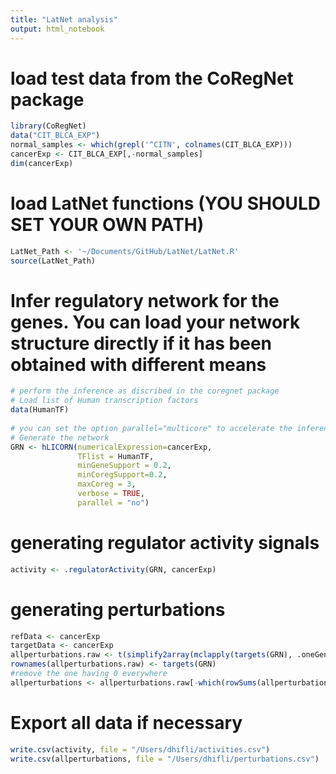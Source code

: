 ```yaml
---
title: "LatNet analysis"
output: html_notebook
---
```


# load test data from the CoRegNet package
```r
library(CoRegNet)
data("CIT_BLCA_EXP")
normal_samples <- which(grepl('^CITN', colnames(CIT_BLCA_EXP)))
cancerExp <- CIT_BLCA_EXP[,-normal_samples]
dim(cancerExp)
```

# load LatNet functions (YOU SHOULD SET YOUR OWN PATH)
```r
LatNet_Path <- '~/Documents/GitHub/LatNet/LatNet.R'
source(LatNet_Path)
```

# Infer regulatory network for the genes. You can load your network structure directly if it has been obtained with different means 
```r
# perform the inference as discribed in the coregnet package
# Load list of Human transcription factors
data(HumanTF)
 
# you can set the option parallel="multicore" to accelerate the inference in case you have a multicore computing infrastructure
# Generate the network 
GRN <- hLICORN(numericalExpression=cancerExp,
               TFlist = HumanTF,
               minGeneSupport = 0.2,
               minCoregSupport=0.2,
               maxCoreg = 3,
               verbose = TRUE,
               parallel = "no")
```

# generating regulator activity signals
```r
activity <- .regulatorActivity(GRN, cancerExp)
```

# generating perturbations
```r
refData <- cancerExp
targetData <- cancerExp
allperturbations.raw <- t(simplify2array(mclapply(targets(GRN), .oneGenePerturbations, GRN, t(refData), t(targetData), 0)))#, mc.cores = 3
rownames(allperturbations.raw) <- targets(GRN)
#remove the one having 0 everywhere
allperturbations <- allperturbations.raw[-which(rowSums(allperturbations.raw)==0),]
```

# Export all data if necessary
```r
write.csv(activity, file = "/Users/dhifli/activities.csv")
write.csv(allperturbations, file = "/Users/dhifli/perturbations.csv")
```

